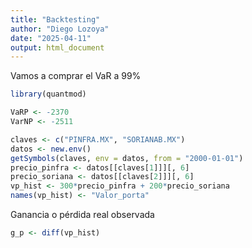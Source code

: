 ```yaml
---
title: "Backtesting"
author: "Diego Lozoya"
date: "2025-04-11"
output: html_document
---
```


Vamos a comprar el VaR a 99%

```r
library(quantmod)

VaRP <- -2370
VarNP <- -2511

claves <- c("PINFRA.MX", "SORIANAB.MX")
datos <- new.env()
getSymbols(claves, env = datos, from = "2000-01-01")
precio_pinfra <- datos[[claves[1]]][, 6]
precio_soriana <- datos[[claves[2]]][, 6]
vp_hist <- 300*precio_pinfra + 200*precio_soriana
names(vp_hist) <- "Valor_porta"
```

Ganancia o pérdida real observada

```r
g_p <- diff(vp_hist)
```

